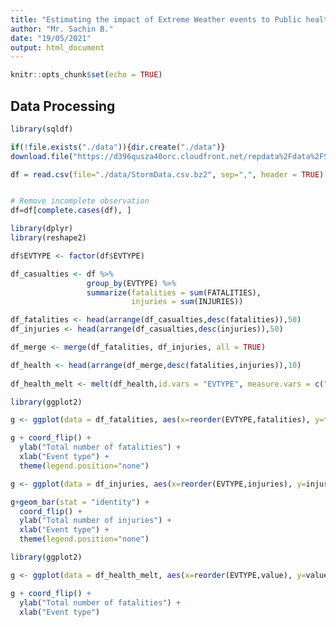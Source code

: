 ```yaml
---
title: "Estimating the impact of Extreme Weather events to Public health and Economy"
author: "Mr. Sachin B."
date: "19/05/2021"
output: html_document
---
```


```r
knitr::opts_chunk$set(echo = TRUE)
```


## Data Processing


```r
library(sqldf)

if(!file.exists("./data")){dir.create("./data")}
download.file("https://d396qusza40orc.cloudfront.net/repdata%2Fdata%2FStormData.csv.bz2",destfile = "./data/StormData.csv.bz2",method = "curl")

```

```r

df = read.csv(file="./data/StormData.csv.bz2", sep=",", header = TRUE)[ ,c("EVTYPE","FATALITIES","INJURIES","PROPDMG","PROPDMGEXP","CROPDMG","CROPDMGEXP")]


# Remove incomplete observation
df=df[complete.cases(df), ]
```

```r
library(dplyr)
library(reshape2)

df$EVTYPE <- factor(df$EVTYPE)

df_casualties <- df %>% 
                 group_by(EVTYPE) %>%
                 summarize(fatalities = sum(FATALITIES),
                           injuries = sum(INJURIES))

df_fatalities <- head(arrange(df_casualties,desc(fatalities)),50)
df_injuries <- head(arrange(df_casualties,desc(injuries)),50)

df_merge <- merge(df_fatalities, df_injuries, all = TRUE)

df_health <- head(arrange(df_merge,desc(fatalities,injuries)),10)
  
df_health_melt <- melt(df_health,id.vars = "EVTYPE", measure.vars = c("fatalities","injuries"))


```

```r
library(ggplot2)

g <- ggplot(data = df_fatalities, aes(x=reorder(EVTYPE,fatalities), y=fatalities, fill = fatalities))+geom_bar(stat = "identity")

g + coord_flip() +
  ylab("Total number of fatalities") +
  xlab("Event type") +
  theme(legend.position="none")

```


```r

g <- ggplot(data = df_injuries, aes(x=reorder(EVTYPE,injuries), y=injuries, fill = injuries))

g+geom_bar(stat = "identity") + 
  coord_flip() +
  ylab("Total number of injuries") +
  xlab("Event type") +
  theme(legend.position="none")


```


```r
library(ggplot2)

g <- ggplot(data = df_health_melt, aes(x=reorder(EVTYPE,value), y=value, fill = variable))+geom_bar(stat = "identity", position = position_dodge())

g + coord_flip() +
  ylab("Total number of fatalities") +
  xlab("Event type")

```
